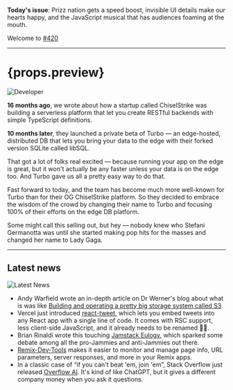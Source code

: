 **Today's issue**: Prizz nation gets a speed boost, invisible UI details make our hearts happy, and the JavaScript musical that has audiences foaming at the mouth.

Welcome to [#420](#)

***

# {props.preview}

![Developer](/newsletter/developer.jpg "Lights, Camera, Action")

**16 months ago**, we wrote about how a startup called ChiselStrike was building a serverless platform that let you create RESTful backends with simple TypeScript definitions.

**10 months later**, they launched a private beta of Turbo — an edge-hosted, distributed DB that lets you bring your data to the edge with their forked version SQLite called libSQL.

That got a lot of folks real excited — because running your app on the edge is great, but it won't actually be any faster unless your data is on the edge too. And Turbo gave us all a pretty easy way to do that.

Fast forward to today, and the team has become much more well-known for Turbo than for their OG ChiselStrike platform. So they decided to embrace the wisdom of the crowd by changing their name to Turbo and focusing 100% of their efforts on the edge DB platform.

Some might call this selling out, but hey — nobody knew who Stefani Germanotta was until she started making pop hits for the masses and changed her name to Lady Gaga.

***

## Latest news

![Latest News](/newsletter/latest-news.jpg "What you working on?")

- Andy Warfield wrote an in-depth article on Dr Werner's blog about what is was like [Building and operating a pretty big storage system called S3](#)
- Vercel just introduced [react-tweet](#), which lets you embed tweets into any React app with a single line of code. It comes with RSC support, less client-side JavaScript, and it already needs to be renamed 🙅‍♂️.
- Brian Rinaldi wrote this touching [Jamstack Eulogy](#), which sparked some debate among all the pro-Jammies and anti-Jammies out there.
- [Remix-Dev-Tools](#) makes it easier to monitor and manage page info, URL parameters, server responses, and more in your Remix apps.
- In a classic case of “if you can't beat 'em, join 'em”, Stack Overflow just released [Overflow AI](#). It's kind of like ChatGPT, but it gives a different company money when you ask it questions.